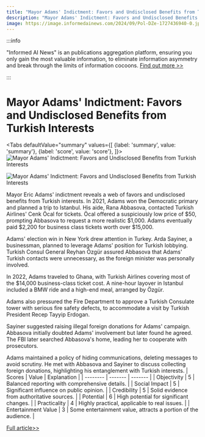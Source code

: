 ```yaml
---
title: "Mayor Adams' Indictment: Favors and Undisclosed Benefits from Turkish Interests"
description: "Mayor Adams' Indictment: Favors and Undisclosed Benefits from Turkish Interests"
image: https://image.informedainews.com/2024/09/Pol-DZe-1727436940-0.jpg
---
```



:::info

"Informed AI News" is an publications aggregation platform, ensuring you only gain the most valuable information, to eliminate information asymmetry and break through the limits of information cocoons.  [Find out more >>](/)

:::

# Mayor Adams' Indictment: Favors and Undisclosed Benefits from Turkish Interests


<Tabs
	defaultValue="summary"
	values={[
	{label: 'summary', value: 'summary'},
	{label: 'score', value: 'score'},
]}>
<TabItem value="summary">
<img
  src="https://image.informedainews.com/2024/09/Pol-DZe-1727436940-0.jpg"
  alt="Mayor Adams' Indictment: Favors and Undisclosed Benefits from Turkish Interests"
/>

<img
  src="https://image.informedainews.com/2024/09/Pol-y1a-1727436940-1.jpg"
  alt="Mayor Adams' Indictment: Favors and Undisclosed Benefits from Turkish Interests"
/>



Mayor Eric Adams' indictment reveals a web of favors and undisclosed benefits from Turkish interests. In 2021, Adams won the Democratic primary and planned a trip to Istanbul. His aide, Rana Abbasova, contacted Turkish Airlines' Cenk Öcal for tickets. Öcal offered a suspiciously low price of $50, prompting Abbasova to request a more realistic $1,000. Adams eventually paid $2,200 for business class tickets worth over $15,000.

Adams' election win in New York drew attention in Turkey. Arda Sayiner, a businessman, planned to leverage Adams' position for Turkish lobbying. Turkish Consul General Reyhan Özgür assured Abbasova that Adams' Turkish contacts were unnecessary, as the foreign minister was personally involved.

In 2022, Adams traveled to Ghana, with Turkish Airlines covering most of the $14,000 business-class ticket cost. A nine-hour layover in Istanbul included a BMW ride and a high-end meal, arranged by Özgür.

Adams also pressured the Fire Department to approve a Turkish Consulate tower with serious fire safety defects, to accommodate a visit by Turkish President Recep Tayyip Erdogan.

Sayiner suggested raising illegal foreign donations for Adams' campaign. Abbasova initially doubted Adams' involvement but later found he agreed. The FBI later searched Abbasova's home, leading her to cooperate with prosecutors.

Adams maintained a policy of hiding communications, deleting messages to avoid scrutiny. He met with Abbasova and Sayiner to discuss collecting foreign donations, highlighting his entanglement with Turkish interests.
</TabItem>
<TabItem value="score">
	| Scores     | Value   | Explanation |
	| -------- | ------- | ------- |
	| Objectivity  | 5    | Balanced reporting with comprehensive details.    |
	| Social Impact | 5     | Significant influence on public opinion.    |
	| Credibility    | 5    | Solid evidence from authoritative sources.    |
	| Potential    | 6    | High potential for significant changes.    |
	| Practicality    | 4    | Highly practical, applicable to real issues.    |
	| Entertainment Value    | 3    | Some entertainment value, attracts a portion of the audience.    |
</TabItem>
</Tabs>

[Full article>>](https://www.nytimes.com/2024/09/26/nyregion/nyc-mayor-eric-adams-indictment-takeaways.html)
